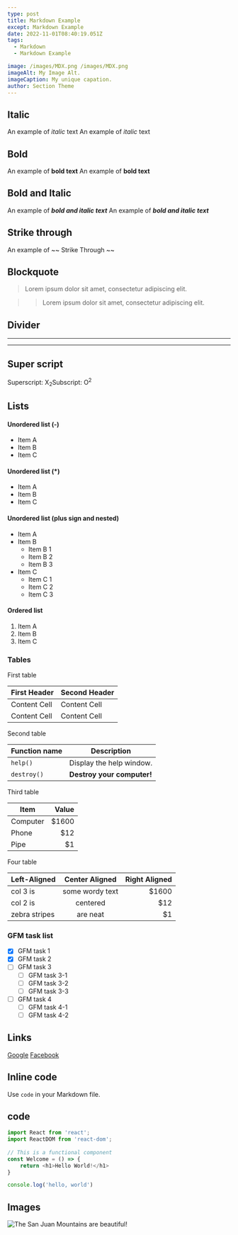 ```yaml
---
type: post
title: Markdown Example
except: Markdown Example
date: 2022-11-01T08:40:19.051Z
tags:
  - Markdown
  - Markdown Example

image: /images/MDX.png /images/MDX.png
imageAlt: My Image Alt.
imageCaption: My unique capation.
author: Section Theme
---
```


## Italic
An example of *italic* text
An example of *italic* text

## Bold
An example of **bold text**
An example of __bold text__

## Bold and Italic
An example of ***bold and italic text***
An example of ___bold and italic text___

## Strike through
An example of ~~ Strike Through ~~


## Blockquote

> Lorem ipsum dolor sit amet, consectetur adipiscing elit. 


> > Lorem ipsum dolor sit amet, consectetur adipiscing elit. 


## Divider

---

***


## Super script
Superscript: X<sub>2</sub>Subscript: O<sup>2</sup>


## Lists

#### Unordered list (-)

- Item A
- Item B
- Item C
     
#### Unordered list (*)

* Item A
* Item B
* Item C

#### Unordered list (plus sign and nested)
                
+ Item A
+ Item B
    + Item B 1
    + Item B 2
    + Item B 3
+ Item C
    * Item C 1
    * Item C 2
    * Item C 3

#### Ordered list
                
1. Item A
2. Item B
3. Item C
                
<Divider size="lg" variant="dotted" />

### Tables

First table
                    
First Header  | Second Header
------------- | -------------
Content Cell  | Content Cell
Content Cell  | Content Cell 


Second table


| Function name | Description                    |
| ------------- | ------------------------------ |
| `help()`      | Display the help window.       |
| `destroy()`   | **Destroy your computer!**     |


Third table


| Item      | Value |
| --------- | -----:|
| Computer  | $1600 |
| Phone     |   $12 |
| Pipe      |    $1 |


Four table


| Left-Aligned  | Center Aligned  | Right Aligned |
| :------------ |:---------------:| -----:|
| col 3 is      | some wordy text | $1600 |
| col 2 is      | centered        |   $12 |
| zebra stripes | are neat        |    $1 |



### GFM task list

- [x] GFM task 1
- [x] GFM task 2
- [ ] GFM task 3
    - [ ] GFM task 3-1
    - [ ] GFM task 3-2
    - [ ] GFM task 3-3
- [ ] GFM task 4
    - [ ] GFM task 4-1
    - [ ] GFM task 4-2

## Links

[Google](https://google.com)
[Facebook](https://facebook.com)


## Inline code
Use `code` in your Markdown file.

## code
```javascript filename="JavaScript"
import React from 'react';
import ReactDOM from 'react-dom';
 
// This is a functional component
const Welcome = () => {
    return <h1>Hello World!</h1>
}
```
```js filename="example.js"
console.log('hello, world')
```
## Images

![The San Juan Mountains are beautiful!](https://cdn.pixabay.com/photo/2017/02/01/22/02/mountain-landscape-2031539_1280.jpg "San Juan Mountains")
